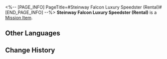 <%-- [PAGE_INFO]
PageTitle=#Steinway Falcon Luxury Speedster (Rental)#
[END_PAGE_INFO] --%>
{{Item Infobox
|id          = 140416
|image       = Item Steinway Falcon Luxury Speedster (Rental).png{{subst:void|<!--$UPLOAD:<<SpriteOutput/ItemFigures/140416.png>-<Item Steinway Falcon Luxury Speedster (Rental).png>-<Item Icons>>-->}}
|type        = Mission Item
|invCategory = Missions
|rarity      = 3
|effect      = 
|description = A luxurious private Steinway Falcon Speedster. The most commonly rented model.
}}
{{Description|''"Steinway Falcon Speedster: Making your dream come true faster!"''}}
'''Steinway Falcon Luxury Speedster (Rental)''' is a [[Mission Item]].

==Other Languages==
{{Other Languages
|en   = Steinway Falcon Luxury Speedster (Rental)
|zhs  = 「斯坦威游隼」豪华飞车（出租款）
|zht  = 「斯坦威遊隼」豪華飛車（出租款）
|ja   = 「スタインウェイ・ファルコン」レンタル高級浮遊車
|ko   = 「스타인웨이 팔콘」 고급 플라잉 리무진(렌트용)
|es   = Volauto lujoso Halcón Steinway (alquiler)
|fr   = Speedster de luxe Zéphyrrari (location)
|ru   = Роскошный аэромобиль «Сапсан-Штайнвей» (прокатный)
|th   = รถสปีดสเตอร์สุดหรู "Steinway Falcon" (สำหรับเช่า)
|vi   = Xe Bay Hạng Sang Steinway Falcon (Kiểu Taxi)
|de   = Luxusflitzer der Marke Steinway Falcon (Leihwagen)
|id   = Mobil Terbang Mewah "Steinway Falcon" (Model Rental)
|pt   = Steinway Falcon de Luxo (Aluguel)
}}

==Change History==
{{Change History|2.0}}